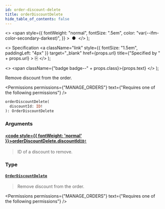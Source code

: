 ```yaml
---
id: order-discount-delete
title: orderDiscountDelete
hide_table_of_contents: false
---
```


  <>
    <span
      style={{
        fontWeight: "normal",
        fontSize: ".5em",
        color: "var(--ifm-color-secondary-darkest)",
      }}
    >
      &nbsp;●&nbsp;
    </span>
  </>
);

  <>
    Specification
    <a
      className="link"
      style={{ fontSize: "1.5em", paddingLeft: "4px" }}
      target="\_blank"
      href={props.url}
      title={"Specified by " + props.url}
    >
      ⎘
    </a>
  </>
);

  <>
    <span className={"badge badge--" + props.class}>{props.text}</span>
  </>
);

Remove discount from the order.

<Permissions
  permissions={"MANAGE_ORDERS"}
  text={"Requires one of the following permissions"}
/>

```graphql
orderDiscountDelete(
  discountId: ID!
): OrderDiscountDelete
```

### Arguments

#### [<code style={{ fontWeight: 'normal' }}>orderDiscountDelete.<b>discountId</b></code>](#)<Bullet />[`ID!`](../../../api-reference/miscellaneous/scalars/id) <Badge class="secondary" text="non-null"/> <Badge class="secondary" text="scalar"/>

> ID of a discount to remove.

### Type

#### [`OrderDiscountDelete`](../../../api-reference/orders/objects/order-discount-delete) <Badge class="secondary" text="object"/>

> Remove discount from the order.

<Permissions
  permissions={"MANAGE_ORDERS"}
  text={"Requires one of the following permissions"}
/>

>

